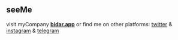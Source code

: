 ## seeMe

visit myCompany **[bidar.app](https://bidar.app)** or find me on other platforms: [twitter](https://www.twitter.com/ali1rh) & [instagram](https://www.instagram.com/ali1rh) & [telegram](https://www.t.me/ali1rh)
